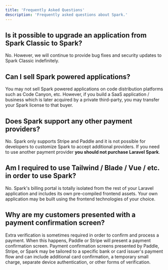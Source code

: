```yaml
---
title: 'Frequently Asked Questions'
description: 'Frequently asked questions about Spark.'
---
```


## Is it possible to upgrade an application from Spark Classic to Spark?

No. However, we will continue to provide bug fixes and security updates to Spark Classic indefinitely.

## Can I sell Spark powered applications?

You may not sell Spark powered applications on code distribution platforms such as Code Canyon, etc. However, if you build a SaaS application / business which is later acquired by a private third-party, you may transfer your Spark license to that buyer.

## Does Spark support any other payment providers?

No. Spark only supports Stripe and Paddle and it is not possible for developers to customize Spark to accept additional providers. If you need to use another payment provider **you should not purchase Laravel Spark**.

## Am I required to use Tailwind / Blade / Vue / etc. in order to use Spark?
No. Spark's billing portal is totally isolated from the rest of your Laravel application and includes its own pre-compiled frontend assets. Your own application may be built using the frontend technologies of your choice.

## Why are my customers presented with a payment confirmation screen?

Extra verification is sometimes required in order to confirm and process a payment. When this happens, Paddle or Stripe will present a payment confirmation screen. Payment confirmation screens presented by Paddle, Stripe, or Spark may be tailored to a specific bank or card issuer's payment flow and can include additional card confirmation, a temporary small charge, separate device authentication, or other forms of verification.
    

